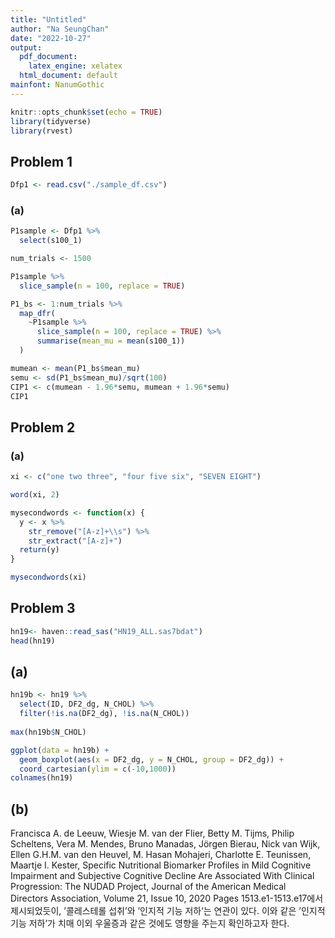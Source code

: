 ```yaml
---
title: "Untitled"
author: "Na SeungChan"
date: "2022-10-27"
output: 
  pdf_document:
    latex_engine: xelatex
  html_document: default
mainfont: NanumGothic
---
```


```r
knitr::opts_chunk$set(echo = TRUE)
library(tidyverse)
library(rvest)
```

## Problem 1

```r
Dfp1 <- read.csv("./sample_df.csv")
```

### (a)


```r
P1sample <- Dfp1 %>%
  select(s100_1) 

num_trials <- 1500

P1sample %>%
  slice_sample(n = 100, replace = TRUE) 

P1_bs <- 1:num_trials %>%
  map_dfr(
    ~P1sample %>%
      slice_sample(n = 100, replace = TRUE) %>%
      summarise(mean_mu = mean(s100_1))
  )

mumean <- mean(P1_bs$mean_mu)
semu <- sd(P1_bs$mean_mu)/sqrt(100)
CIP1 <- c(mumean - 1.96*semu, mumean + 1.96*semu)
CIP1
```





## Problem 2


### (a)


```r
xi <- c("one two three", "four five six", "SEVEN EIGHT")

word(xi, 2)

mysecondwords <- function(x) {
  y <- x %>%
    str_remove("[A-z]+\\s") %>%
    str_extract("[A-z]+")
  return(y)
}

mysecondwords(xi)
```


## Problem 3

```r
hn19<- haven::read_sas("HN19_ALL.sas7bdat")
head(hn19)
```


## (a)


```r
hn19b <- hn19 %>%
  select(ID, DF2_dg, N_CHOL) %>%
  filter(!is.na(DF2_dg), !is.na(N_CHOL))
  
max(hn19b$N_CHOL)

ggplot(data = hn19b) +
  geom_boxplot(aes(x = DF2_dg, y = N_CHOL, group = DF2_dg)) + 
  coord_cartesian(ylim = c(-10,1000))
colnames(hn19)
```



## (b)

Francisca A. de Leeuw, Wiesje M. van der Flier, Betty M. Tijms, Philip Scheltens, Vera M. Mendes, Bruno Manadas, Jörgen Bierau, Nick van Wijk, Ellen G.H.M. van den Heuvel, M. Hasan Mohajeri, Charlotte E. Teunissen, Maartje I. Kester, Specific Nutritional Biomarker Profiles in Mild Cognitive Impairment and Subjective Cognitive Decline Are Associated With Clinical Progression: The NUDAD Project, Journal of the American Medical Directors Association, Volume 21, Issue 10, 2020 Pages 1513.e1-1513.e17에서 제시되었듯이, '콜레스테롤 섭취'와 '인지적 기능 저하'는 연관이 있다. 이와 같은 '인지적 기능 저하'가 치매 이외 우울증과 같은 것에도 영향을 주는지 확인하고자 한다.



